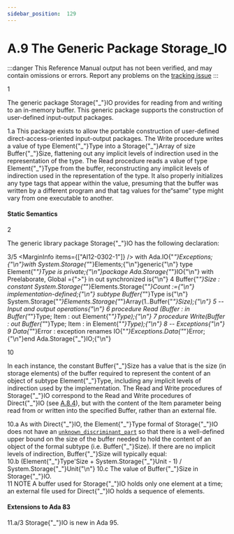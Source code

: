 ```yaml
---
sidebar_position:  129
---
```


# A.9 The Generic Package Storage_IO

:::danger
This Reference Manual output has not been verified,
and may contain omissions or errors.
Report any problems on the [tracking issue](https://github.com/ada-lang-io/ada-lang-io/issues/20)
:::


<MarginText>1</MarginText>
<p>The generic package Storage{"_"}IO provides for reading from and writing to an in-memory buffer. This generic package supports the construction of user-defined input-output packages. <br /></p>

<AnnotatedOnly>
<MarginText>1.a</MarginText>
<Admonition type="aarm" aarm="reason">
<strong></strong>This package exists to allow the portable construction of user-defined direct-access-oriented input-output packages. The Write procedure writes a value of type Element{"_"}Type into a Storage{"_"}Array of size Buffer{"_"}Size, flattening out any implicit levels of indirection used in the representation of the type. The Read procedure reads a value of type Element{"_"}Type from the buffer, reconstructing any implicit levels of indirection used in the representation of the type. It also properly initializes any type tags that appear within the value, presuming that the buffer was written by a different program and that tag values for the&ldquo;same&rdquo; type might vary from one executable to another. <br />
</Admonition>
</AnnotatedOnly>


#### Static Semantics

<MarginText>2</MarginText>
<p>The generic library package Storage{"_"}IO has the following declaration: <br /></p>

<MarginText>3/5</MarginText>
<MarginInfo items={["AI12-0302-1"]} />
<CodeBlock language="ada">
with Ada.IO{"_"}Exceptions;{"\n"}with System.Storage{"_"}Elements;{"\n"}generic{"\n"}   type Element{"_"}Type is private;{"\n"}package Ada.Storage{"_"}IO{"\n"}   with Preelaborate, Global ={">"} in out synchronized is{"\n"}
<MarginText>4</MarginText>
   Buffer{"_"}Size : constant System.Storage{"_"}Elements.Storage{"_"}Count :={"\n"}      implementation-defined;{"\n"}   subtype Buffer{"_"}Type is{"\n"}      System.Storage{"_"}Elements.Storage{"_"}Array(1..Buffer{"_"}Size);{"\n"}
<MarginText>5</MarginText>
   -- Input and output operations{"\n"}
<MarginText>6</MarginText>
   procedure Read (Buffer : in  Buffer{"_"}Type; Item : out Element{"_"}Type);{"\n"}
<MarginText>7</MarginText>
   procedure Write(Buffer : out Buffer{"_"}Type; Item : in  Element{"_"}Type);{"\n"}
<MarginText>8</MarginText>
   -- Exceptions{"\n"}
<MarginText>9</MarginText>
   Data{"_"}Error   : exception renames IO{"_"}Exceptions.Data{"_"}Error;{"\n"}end Ada.Storage{"_"}IO;{"\n"}

</CodeBlock>
<MarginText>10</MarginText>
<p>In each instance, the constant Buffer{"_"}Size has a value that is the size (in storage elements) of the buffer required to represent the content of an object of subtype Element{"_"}Type, including any implicit levels of indirection used by the implementation. The Read and Write procedures of Storage{"_"}IO correspond to the Read and Write procedures of Direct{"_"}IO (see <a href="/docs/arm/AA-A/AA-A.8#Subclause_A.8.4">A.8.4</a>), but with the content of the Item parameter being read from or written into the specified Buffer, rather than an external file.<br /></p>

<AnnotatedOnly>
<MarginText>10.a</MarginText>
<Admonition type="aarm" aarm="reason">
<strong></strong>As with Direct{"_"}IO, the Element{"_"}Type formal of Storage{"_"}IO does not have an <code><a href="/docs/arm/AA-3/AA-3.7#S0060">unknown_discriminant_part</a></code> so that there is a well-defined upper bound on the size of the buffer needed to hold the content of an object of the formal subtype (i.e. Buffer{"_"}Size). If there are no implicit levels of indirection, Buffer{"_"}Size will typically equal: <br />
</Admonition>
</AnnotatedOnly>

<AnnotatedOnly>
<MarginText>10.b</MarginText>
<CodeBlock language="ada">
(Element{"_"}Type'Size + System.Storage{"_"}Unit - 1) / System.Storage{"_"}Unit{"\n"}

</CodeBlock>
</AnnotatedOnly>
<AnnotatedOnly>
<MarginText>10.c</MarginText>
<Admonition type="aarm" aarm="implementation-defined">
<strong></strong>The value of Buffer{"_"}Size in Storage{"_"}IO.<br />
</Admonition>
</AnnotatedOnly>

<AnnotatedOnly>
<MarginText>11</MarginText>
<Admonition type="aarm" aarm="note">
NOTE   A buffer used for Storage{"_"}IO holds only one element at a time; an external file used for Direct{"_"}IO holds a sequence of elements. <br />
</Admonition>
</AnnotatedOnly>

<AnnotatedOnly>

#### Extensions to Ada 83

</AnnotatedOnly>
<AnnotatedOnly>
<MarginText>11.a/3</MarginText>
<MarginInfo items={["AI05-0005-1"]} />
<Admonition type="aarm" aarm="note">
Storage{"_"}IO is new in Ada 95. <br />
</Admonition>
</AnnotatedOnly>

